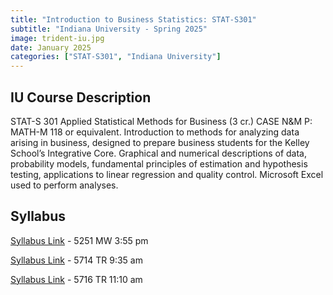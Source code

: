 ```yaml
---
title: "Introduction to Business Statistics: STAT-S301"
subtitle: "Indiana University - Spring 2025"
image: trident-iu.jpg
date: January 2025
categories: ["STAT-S301", "Indiana University"]
---
```


## IU Course Description

STAT-S 301 Applied Statistical Methods for Business (3 cr.) CASE N&M P: MATH-M 118 or equivalent. Introduction to methods for analyzing data arising in business, designed to prepare business students for the Kelley School's Integrative Core. Graphical and numerical descriptions of data, probability models, fundamental principles of estimation and hypothesis testing, applications to linear regression and quality control. Microsoft Excel used to perform analyses.

## Syllabus

[Syllabus Link](syllabus-stats301-spring2025-5251.pdf) - 5251 MW 3:55 pm

[Syllabus Link](syllabus-stats301-spring2025-5714.pdf) - 5714 TR 9:35 am

[Syllabus Link](syllabus-stats301-spring2025-5716.pdf) - 5716 TR 11:10 am
